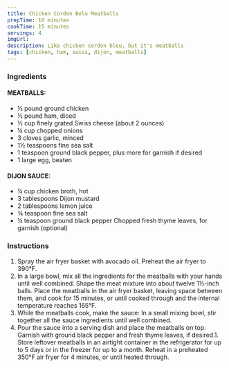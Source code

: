 ```yaml
---
title: Chicken Cordon Belu Meatballs
prepTime: 10 minutes
cookTime: 15 minutes
servings: 4
imgUrl:
description: Like chicken cordon bleu, but it's meatballs
tags: [chicken, ham, swiss, dijon, meatballs]
---
```


### Ingredients

#### MEATBALLS:

- ½ pound ground chicken
- ½ pound ham, diced
- ½ cup finely grated Swiss cheese (about 2 ounces)
- ¼ cup chopped onions
- 3 cloves garlic, minced
- 1½ teaspoons fine sea salt
- 1 teaspoon ground black pepper, plus more for garnish if desired
- 1 large egg, beaten

#### DIJON SAUCE:

- ¼ cup chicken broth, hot
- 3 tablespoons Dijon mustard
- 2 tablespoons lemon juice
- ¾ teaspoon fine sea salt
- ¼ teaspoon ground black pepper Chopped fresh thyme leaves, for garnish (optional)

### Instructions

1. Spray the air fryer basket with avocado oil. Preheat the air fryer to 390°F.
1. In a large bowl, mix all the ingredients for the meatballs with your hands until well combined. Shape the meat mixture into about twelve 1½-inch balls. Place the meatballs in the air fryer basket, leaving space between them, and cook for 15 minutes, or until cooked through and the internal temperature reaches 165°F.
1. While the meatballs cook, make the sauce: In a small mixing bowl, stir together all the sauce ingredients until well combined.
1. Pour the sauce into a serving dish and place the meatballs on top. Garnish with ground black pepper and fresh thyme leaves, if desired.1. Store leftover meatballs in an airtight container in the refrigerator for up to 5 days or in the freezer for up to a month. Reheat in a preheated 350°F air fryer for 4 minutes, or until heated through.
